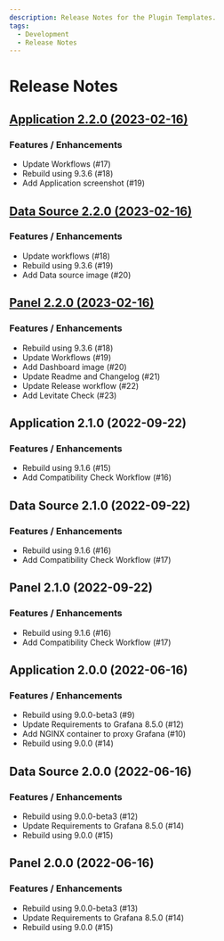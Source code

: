 ```yaml
---
description: Release Notes for the Plugin Templates.
tags:
  - Development
  - Release Notes
---
```


# Release Notes

## [Application 2.2.0 (2023-02-16)](/blog/development-templates-2.2.0-20230216/)

### Features / Enhancements

- Update Workflows (#17)
- Rebuild using 9.3.6 (#18)
- Add Application screenshot (#19)

## [Data Source 2.2.0 (2023-02-16)](/blog/development-templates-2.2.0-20230216/)

### Features / Enhancements

- Update workflows (#18)
- Rebuild using 9.3.6 (#19)
- Add Data source image (#20)

## [Panel 2.2.0 (2023-02-16)](/blog/development-templates-2.2.0-20230216/)

### Features / Enhancements

- Rebuild using 9.3.6 (#18)
- Update Workflows (#19)
- Add Dashboard image (#20)
- Update Readme and Changelog (#21)
- Update Release workflow (#22)
- Add Levitate Check (#23)

## Application 2.1.0 (2022-09-22)

### Features / Enhancements

- Rebuild using 9.1.6 (#15)
- Add Compatibility Check Workflow (#16)

## Data Source 2.1.0 (2022-09-22)

### Features / Enhancements

- Rebuild using 9.1.6 (#16)
- Add Compatibility Check Workflow (#17)

## Panel 2.1.0 (2022-09-22)

### Features / Enhancements

- Rebuild using 9.1.6 (#16)
- Add Compatibility Check Workflow (#17)

## Application 2.0.0 (2022-06-16)

### Features / Enhancements

- Rebuild using 9.0.0-beta3 (#9)
- Update Requirements to Grafana 8.5.0 (#12)
- Add NGINX container to proxy Grafana (#10)
- Rebuild using 9.0.0 (#14)

## Data Source 2.0.0 (2022-06-16)

### Features / Enhancements

- Rebuild using 9.0.0-beta3 (#12)
- Update Requirements to Grafana 8.5.0 (#14)
- Rebuild using 9.0.0 (#15)

## Panel 2.0.0 (2022-06-16)

### Features / Enhancements

- Rebuild using 9.0.0-beta3 (#13)
- Update Requirements to Grafana 8.5.0 (#14)
- Rebuild using 9.0.0 (#15)
